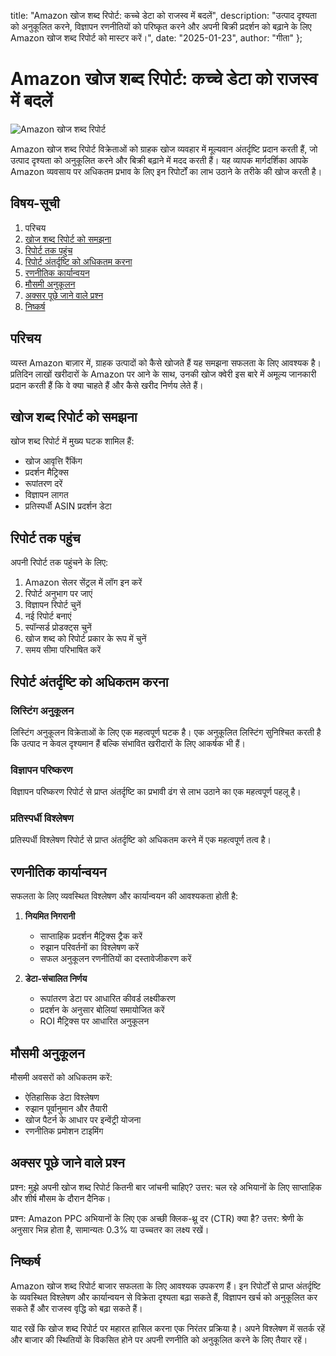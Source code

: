   title: "Amazon खोज शब्द रिपोर्ट: कच्चे डेटा को राजस्व में बदलें",
  description: "उत्पाद दृश्यता को अनुकूलित करने, विज्ञापन रणनीतियों को परिष्कृत करने और अपनी बिक्री प्रदर्शन को बढ़ाने के लिए Amazon खोज शब्द रिपोर्ट को मास्टर करें।",
  date: "2025-01-23",
  author: "गीता"
};

# Amazon खोज शब्द रिपोर्ट: कच्चे डेटा को राजस्व में बदलें

![Amazon खोज शब्द रिपोर्ट](/images/blog/amazon-search-term-reports.jpeg)

Amazon खोज शब्द रिपोर्ट विक्रेताओं को ग्राहक खोज व्यवहार में मूल्यवान अंतर्दृष्टि प्रदान करती हैं, जो उत्पाद दृश्यता को अनुकूलित करने और बिक्री बढ़ाने में मदद करती हैं। यह व्यापक मार्गदर्शिका आपके Amazon व्यवसाय पर अधिकतम प्रभाव के लिए इन रिपोर्टों का लाभ उठाने के तरीके की खोज करती है।

## विषय-सूची

1. परिचय
2. [खोज शब्द रिपोर्ट को समझना](#खोज-शब्द-रिपोर्ट-को-समझना)
3. [रिपोर्ट तक पहुंच](#रिपोर्ट-तक-पहुंच)
4. [रिपोर्ट अंतर्दृष्टि को अधिकतम करना](#रिपोर्ट-अंतर्दृष्टि-को-अधिकतम-करना)
5. [रणनीतिक कार्यान्वयन](#रणनीतिक-कार्यान्वयन)
6. [मौसमी अनुकूलन](#मौसमी-अनुकूलन)
7. [अक्सर पूछे जाने वाले प्रश्न](#अक्सर-पूछे-जाने-वाले-प्रश्न)
8. [निष्कर्ष](#निष्कर्ष)

## परिचय

व्यस्त Amazon बाज़ार में, ग्राहक उत्पादों को कैसे खोजते हैं यह समझना सफलता के लिए आवश्यक है। प्रतिदिन लाखों खरीदारों के Amazon पर आने के साथ, उनकी खोज क्वेरी इस बारे में अमूल्य जानकारी प्रदान करती हैं कि वे क्या चाहते हैं और कैसे खरीद निर्णय लेते हैं।

## खोज शब्द रिपोर्ट को समझना

खोज शब्द रिपोर्ट में मुख्य घटक शामिल हैं:
- खोज आवृत्ति रैंकिंग
- प्रदर्शन मैट्रिक्स
- रूपांतरण दरें
- विज्ञापन लागत
- प्रतिस्पर्धी ASIN प्रदर्शन डेटा

## रिपोर्ट तक पहुंच

अपनी रिपोर्ट तक पहुंचने के लिए:

1. Amazon सेलर सेंट्रल में लॉग इन करें
2. रिपोर्ट अनुभाग पर जाएं
3. विज्ञापन रिपोर्ट चुनें
4. नई रिपोर्ट बनाएं
5. स्पॉन्सर्ड प्रोडक्ट्स चुनें
6. खोज शब्द को रिपोर्ट प्रकार के रूप में चुनें
7. समय सीमा परिभाषित करें

## रिपोर्ट अंतर्दृष्टि को अधिकतम करना

### लिस्टिंग अनुकूलन

लिस्टिंग अनुकूलन विक्रेताओं के लिए एक महत्वपूर्ण घटक है। एक अनुकूलित लिस्टिंग सुनिश्चित करती है कि उत्पाद न केवल दृश्यमान हैं बल्कि संभावित खरीदारों के लिए आकर्षक भी हैं।

### विज्ञापन परिष्करण

विज्ञापन परिष्करण रिपोर्ट से प्राप्त अंतर्दृष्टि का प्रभावी ढंग से लाभ उठाने का एक महत्वपूर्ण पहलू है।

### प्रतिस्पर्धी विश्लेषण

प्रतिस्पर्धी विश्लेषण रिपोर्ट से प्राप्त अंतर्दृष्टि को अधिकतम करने में एक महत्वपूर्ण तत्व है।

## रणनीतिक कार्यान्वयन

सफलता के लिए व्यवस्थित विश्लेषण और कार्यान्वयन की आवश्यकता होती है:

1. **नियमित निगरानी**
   - साप्ताहिक प्रदर्शन मैट्रिक्स ट्रैक करें
   - रुझान परिवर्तनों का विश्लेषण करें
   - सफल अनुकूलन रणनीतियों का दस्तावेजीकरण करें

2. **डेटा-संचालित निर्णय**
   - रूपांतरण डेटा पर आधारित कीवर्ड लक्ष्यीकरण
   - प्रदर्शन के अनुसार बोलियां समायोजित करें
   - ROI मैट्रिक्स पर आधारित अनुकूलन

## मौसमी अनुकूलन

मौसमी अवसरों को अधिकतम करें:
- ऐतिहासिक डेटा विश्लेषण
- रुझान पूर्वानुमान और तैयारी
- खोज पैटर्न के आधार पर इन्वेंट्री योजना
- रणनीतिक प्रमोशन टाइमिंग

## अक्सर पूछे जाने वाले प्रश्न

प्रश्न: मुझे अपनी खोज शब्द रिपोर्ट कितनी बार जांचनी चाहिए?
उत्तर: चल रहे अभियानों के लिए साप्ताहिक और शीर्ष मौसम के दौरान दैनिक।

प्रश्न: Amazon PPC अभियानों के लिए एक अच्छी क्लिक-थ्रू दर (CTR) क्या है?
उत्तर: श्रेणी के अनुसार भिन्न होता है, सामान्यतः 0.3% या उच्चतर का लक्ष्य रखें।

## निष्कर्ष

Amazon खोज शब्द रिपोर्ट बाजार सफलता के लिए आवश्यक उपकरण हैं। इन रिपोर्टों से प्राप्त अंतर्दृष्टि के व्यवस्थित विश्लेषण और कार्यान्वयन से विक्रेता दृश्यता बढ़ा सकते हैं, विज्ञापन खर्च को अनुकूलित कर सकते हैं और राजस्व वृद्धि को बढ़ा सकते हैं।

याद रखें कि खोज शब्द रिपोर्ट पर महारत हासिल करना एक निरंतर प्रक्रिया है। अपने विश्लेषण में सतर्क रहें और बाजार की स्थितियों के विकसित होने पर अपनी रणनीति को अनुकूलित करने के लिए तैयार रहें।
